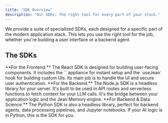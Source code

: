 ```yaml
---
title: "SDK Overview"
description: "Our SDKs: The right tool for every part of your stack."
---
```


We provide a suite of specialized SDKs, each designed for a specific part of the modern application stack. This lets you use the right tool for the job, whether you're building a user interface or a backend agent.

## The SDKs

<Cards>
  <Card
    title="React SDK"
    icon="react"
    href="/sdk/react"
  >
    **For the Frontend.** The React SDK is designed for building user-facing components. It includes the `<JeanChat />` appliance for instant setup and the `useJean` hook for building custom UIs. Its main job is to handle the UI and secure user authentication.
  </Card>
  <Card
    title="Node.js SDK"
    icon="node"
    href="/sdk/nodejs"
  >
    **For the Backend.** The Node.js SDK is a headless library for your server. It's built to be used in API routes and serverless functions to fetch context for your LLM calls. It's the bridge between your application logic and the Jean Memory engine.
  </Card>
    <Card
    title="Python SDK"
    icon="python"
    href="/sdk/python"
  >
    **For Backend & Data Science.** The Python SDK is also a headless library, perfect for backend agents, data processing pipelines, and Jupyter notebooks. If your AI logic is in Python, this is the SDK for you.
  </Card>
</Cards>
